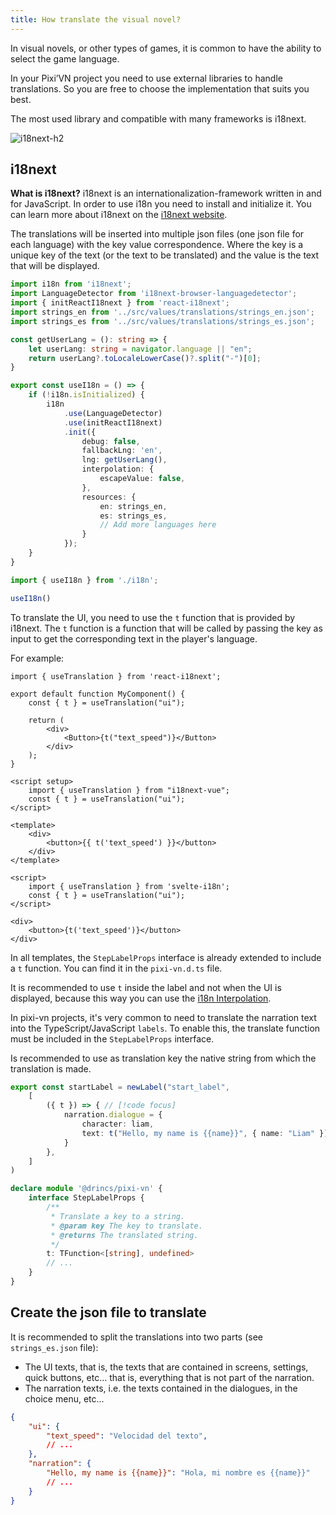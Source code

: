 ```yaml
---
title: How translate the visual novel?
---
```


In visual novels, or other types of games, it is common to have the ability to select the game language.

In your Pixi’VN project you need to use external libraries to handle translations. So you are free to choose the implementation that suits you best.

The most used library and compatible with many frameworks is i18next.

![i18next-h2](/i18next.svg)

## i18next

**What is i18next?** i18next is an internationalization-framework written in and for JavaScript. In order to use i18n you need to install and initialize it. You can learn more about i18next on the [i18next website](https://www.i18next.com/).

The translations will be inserted into multiple json files (one json file for each language) with the key value correspondence. Where the key is a unique key of the text (or the text to be translated) and the value is the text that will be displayed.

```ts tab="i18n.ts"
import i18n from 'i18next';
import LanguageDetector from 'i18next-browser-languagedetector';
import { initReactI18next } from 'react-i18next';
import strings_en from '../src/values/translations/strings_en.json';
import strings_es from '../src/values/translations/strings_es.json';

const getUserLang = (): string => {
    let userLang: string = navigator.language || "en";
    return userLang?.toLocaleLowerCase()?.split("-")[0];
}

export const useI18n = () => {
    if (!i18n.isInitialized) {
        i18n
            .use(LanguageDetector)
            .use(initReactI18next)
            .init({
                debug: false,
                fallbackLng: 'en',
                lng: getUserLang(),
                interpolation: {
                    escapeValue: false,
                },
                resources: {
                    en: strings_en,
                    es: strings_es,
                    // Add more languages here
                }
            });
    }
}
```

```ts tab="main.ts"
import { useI18n } from './i18n';

useI18n()
```

<Accordions>

<Accordion title="Translate the UI" id="translate-ui">

To translate the UI, you need to use the `t` function that is provided by i18next. The `t` function is a function that will be called by passing the key as input to get the corresponding text in the player's language.

For example:

```tsx tab="React"
import { useTranslation } from 'react-i18next';

export default function MyComponent() {
    const { t } = useTranslation("ui");

    return (
        <div>
            <Button>{t("text_speed")}</Button>
        </div>
    );
}
```

```vue tab="Vue"
<script setup>
    import { useTranslation } from "i18next-vue";
    const { t } = useTranslation("ui");
</script>

<template>
    <div>
        <button>{{ t('text_speed') }}</button>
    </div>
</template>
```

```svelte tab="Svelte"
<script>
    import { useTranslation } from 'svelte-i18n';
    const { t } = useTranslation("ui");
</script>

<div>
    <button>{t('text_speed')}</button>
</div>
```

</Accordion>

<Accordion title="Translate the narration" id="Translate the narration (TypeScript/JavaScript)">

<Callout title="Templates" type="info">

In all templates, the `StepLabelProps` interface is already extended to include a `t` function. You can find it in the `pixi-vn.d.ts` file.

</Callout>

<Callout type="info">

It is recommended to use `t` inside the <DynamicLink href="/start/labels">label</DynamicLink> and not when the UI is displayed, because this way you can use the [i18n Interpolation](https://i18next.com/translation-function/interpolation).

</Callout>

In pixi-vn projects, it's very common to need to translate the narration text into the TypeScript/JavaScript <DynamicLink href="/start/labels">`labels`</DynamicLink>. To enable this, the translate function must be included in the <DynamicLink href="/start/labels#steplabelprops">`StepLabelProps` interface</DynamicLink>.

Is recommended to use as translation key the native string from which the translation is made.

```ts tab="labels/startLabel.ts"
export const startLabel = newLabel("start_label",
    [
        ({ t }) => { // [!code focus]
            narration.dialogue = {
                character: liam,
                text: t("Hello, my name is {{name}}", { name: "Liam" }) // [!code focus]
            }
        },
    ]
)
```

```ts tab="pixi-vn.d.ts"
declare module '@drincs/pixi-vn' {
    interface StepLabelProps {
        /**
         * Translate a key to a string.
         * @param key The key to translate.
         * @returns The translated string.
         */
        t: TFunction<[string], undefined>
        // ...
    }
}
```

</Accordion>

</Accordions>

## Create the json file to translate

It is recommended to split the translations into two parts (see `strings_es.json` file):

- The <DynamicLink href="/start/interface">UI</DynamicLink> texts, that is, the texts that are contained in screens, settings, quick buttons, etc... that is, everything that is not part of the narration.
- The <DynamicLink href="/start/narration">narration</DynamicLink> texts, i.e. the texts contained in the dialogues, in the choice menu, etc...

```json tab="locales/strings_es.json"
{
    "ui": {
        "text_speed": "Velocidad del texto",
        // ...
    },
    "narration": {
        "Hello, my name is {{name}}": "Hola, mi nombre es {{name}}"
        // ...
    }
}
```
